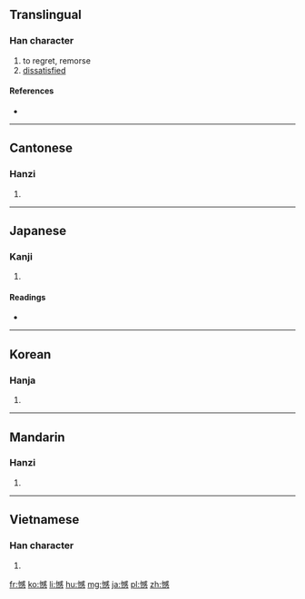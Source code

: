 ==Translingual==

===Han character===
{{Han char|rn=61|rad=心|as=13|sn=16|four=9303<sub>5</sub>|canj=心戈口心 (PIRP)}}

# to regret, remorse
# [[dissatisfied]]

====References====
* {{Han ref|kx=0405.040|dkj=11312|dj=0745.150|hdz=42360.120|uh=61BE|ud=25022|bh=BED1|bd=48849}}

----

==Cantonese==

===Hanzi===
{{yue-hanzi|jyut=|y=ham6}}

# {{defn|Cantonese|sort=心13}}

----

==Japanese==

===Kanji===
{{ja-kanji|grade=c|rs=心13}}

# {{defn|Japanese|sort=心13}}

====Readings====
* {{ja-readings|on=[[かん]] (kan)|kun=[[うらむ]] (uramu)}}

----

==Korean==

===Hanja===
{{ko-hanja|hangeul=감|eumhun=|rv=gam|mr=kam|y=kam}}

# {{defn|Korean|sort=心13}}

----

==Mandarin==

===Hanzi===
{{cmn-hanzi|pin=[[hàn]] ([[han4]])|wg=han<sup>4</sup>}}

# {{defn|Mandarin|sort=心13}}

----

==Vietnamese==

===Han character===
{{vi-hantu|[[hám]], [[hóm]], [[gớm]]|rs=心13}}

# {{defn|Vietnamese|sort=心13}}

[[fr:憾]]
[[ko:憾]]
[[li:憾]]
[[hu:憾]]
[[mg:憾]]
[[ja:憾]]
[[pl:憾]]
[[zh:憾]]